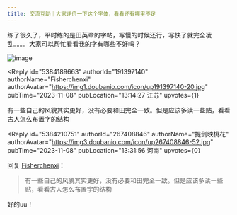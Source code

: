 ```yaml
---
title: 交流互助｜大家评价一下这个字体，看看还有哪里不足
---
```



<Forum groupName="每天沉迷练字" groupUrl="https://www.douban.com/group/667825/" archivedAt="2025-05-16T14:22:33.248Z">
  <Post
    id="297362831"
    title="交流互助｜大家评价一下这个字体，看看还有哪里不足"
    url="https://www.douban.com/group/topic/297362831/?_spm_id=MjY3NDA4ODQ2"
    pubTime="05-08"
    highlightUserId="191397140"
  >
练了很久了，平时练的是田英章的字帖，写慢的时候还行，写快了就完全凌乱。。。。大家可以帮忙看看我的字有哪些不好吗？

![image](https://img3.doubanio.com/view/group_topic/l/public/p631430757.webp)

<Reply
  id="5384189663"
  authorId="191397140"
  authorName="Fisherchenxi"
  authorAvatar="https://img1.doubanio.com/icon/up191397140-20.jpg"
  pubTime="2023-11-08"
  pubLocation="13:14:27 江苏"
  upvotes={1}
>
有一些自己的风貌其实更好，没有必要和田完全一致。但是应该多读一些贴，看看古人怎么布置字的结构
</Reply>

<Reply
  id="5384210751"
  authorId="267408846"
  authorName="提剑映桃花"
  authorAvatar="https://img3.doubanio.com/icon/up267408846-52.jpg"
  pubTime="2023-11-08"
  pubLocation="13:31:56 河南"
  upvotes={0}
>
回复 [Fisherchenxi](https://www.douban.com/people/191397140/)：
 > 有一些自己的风貌其实更好，没有必要和田完全一致。但是应该多读一些贴，看看古人怎么布置字的结构

好的uu！
</Reply>
  </Post>
</Forum>
